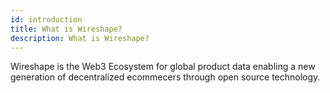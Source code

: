 ---
id: introduction
title: What is Wireshape?
description: What is Wireshape?
---

Wireshape is the Web3 Ecosystem for global product data enabling a new generation of decentralized ecommecers through open source technology.
